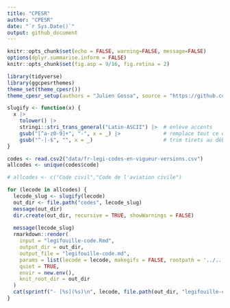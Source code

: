 ```yaml
---
title: "CPESR"
author: "CPESR"
date: "`r Sys.Date()`"
output: github_document
---
```


```r
knitr::opts_chunk$set(echo = FALSE, warning=FALSE, message=FALSE)
options(dplyr.summarise.inform = FALSE)
knitr::opts_chunk$set(fig.asp = 9/16, fig.retina = 2)

library(tidyverse)
library(ggcpesrthemes)
theme_set(theme_cpesr())
theme_cpesr_setup(authors = "Julien Gossa", source = "https://github.com/cpesr/RFC/")
```


```r
slugify <- function(x) {
  x |>
    tolower() |>
    stringi::stri_trans_general("Latin-ASCII") |>  # enlève accents
    gsub("[^a-z0-9]+", "-", x = _) |>              # remplace tout ce qui n’est pas alphanum par -
    gsub("^-|-$", "", x = _)                       # trim tirets au début/fin
}
```

```r
codes <- read.csv2("data/fr-legi-codes-en-vigueur-versions.csv")
allcodes <- unique(codes$code)

# allcodes <- c("Code civil","Code de l'aviation civile")

for (lecode in allcodes) {
  lecode_slug <- slugify(lecode)
  out_dir <- file.path("codes", lecode_slug)
  message(out_dir)
  dir.create(out_dir, recursive = TRUE, showWarnings = FALSE)
  
  message(lecode_slug)
  rmarkdown::render(
    input = "legifouille-code.Rmd",
    output_dir = out_dir,
    output_file = "legifouille-code.md",
    params = list(lecode = lecode, makegifs = FALSE, rootpath = '../..'),
    quiet = TRUE,
    envir = new.env(),
    knit_root_dir = out_dir
  )  
  cat(sprintf("- [%s](%s)\n", lecode, file.path(out_dir, "legifouille-code.md")))
}

```

